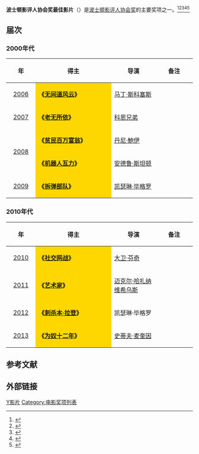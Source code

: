 '''波士顿影评人协会奖最佳影片'''（{{lang-en|'''Boston Society of Film Critics Award for Best Film'''}}）是[[波士顿影评人协会|波士顿影评人协会奖]]的主要奖项之一。<ref>{{cite web |url=http://yule.sohu.com/20131208/n391444193.shtml |title=波士顿影评人协会奖颁发 《为奴十二年》占六项 |accessdate=2013 |publisher=搜狐网 |language=zh-hans |archive-date=2020-03-28 |archive-url=https://web.archive.org/web/20200328060021/https://yule.sohu.com/20131208/n391444193.shtml |dead-url=no }}</ref><ref>{{cite web |url=http://ent.sina.com.cn/m/f/2012-12-17/11073813272.shtml |title=波士顿影评人协会奖公布 《刺本-拉登》获最佳 |accessdate=2012 |publisher=新浪网 |work= |language=zh-hans |archive-date=2021-01-27 |archive-url=https://web.archive.org/web/20210127112905/http://ent.sina.com.cn/m/f/2012-12-17/11073813272.shtml |dead-url=no }}</ref><ref>{{cite web|url=http://ent.qq.com/a/20121210/000329.htm|title=波士顿影评人协会奖揭晓 《刺杀本拉登》夺最佳|accessdate=2012|publisher=腾讯网|work=|language=zh-hans|deadurl=yes|archiveurl=https://web.archive.org/web/20140328133025/http://ent.qq.com/a/20121210/000329.htm|archivedate=2014-03-28}}</ref><ref>{{cite web |url=http://ent.163.com/11/1214/14/7L8A73KM00034O55.html |title=波士顿影评人协会奖揭晓 《艺术家》获最佳影片 |accessdate=2011 |publisher=网易 |work= |language=zh-hans |archive-date=2021-01-25 |archive-url=https://web.archive.org/web/20210125203030/https://ent.163.com/11/1214/14/7L8A73KM00034O55.html |dead-url=no }}</ref><ref>{{cite web |url=http://ent.sina.com.cn/m/f/2011-12-12/11123505177.shtml |title=波士顿影评人协会奖：《艺术家》破《雨果》 |accessdate=2011 |publisher=新浪网 |work= |language=zh-hans |archive-date=2021-01-27 |archive-url=https://web.archive.org/web/20210127113028/http://ent.sina.com.cn/m/f/2011-12-12/11123505177.shtml |dead-url=no }}</ref>

== 届次 ==
=== 2000年代 ===
{| class="wikitable" width="95%" cellpadding="5"
|-
!width="100"|年
!width="450"|得主
!width="250"|导演
!width="200"|备注
|-
|style="text-align:center;"| [[第27届波士顿影评人协会奖|2006]] || style="background:#FFD700;" | '''《[[无间道风云|无间道风云]]》''' || [[马丁·斯科塞斯|马丁·斯科塞斯]] ||  
|-
|style="text-align:center;"| [[第28届波士顿影评人协会奖|2007]] || style="background:#FFD700;" | '''《[[老无所依|老无所依]]》''' || [[科恩兄弟|科恩兄弟]] ||  
|-
|rowspan="2" style="text-align:center;"| [[第29届波士顿影评人协会奖|2008]] ||  style="background:#FFD700;" | '''《[[贫民百万富翁|贫民百万富翁]]》''' ||  [[丹尼·鮑伊|丹尼·鮑伊]] || 
|-
|  style="background:#FFD700;" | '''《[[机器人瓦力|机器人瓦力]]》''' || [[安德鲁·斯坦顿|安德鲁·斯坦顿]]  || 
|-
|style="text-align:center;"| [[第30届波士顿影评人协会奖|2009]] ||  style="background:#FFD700;" |'''《[[拆弹部队|拆弹部队]]》''' || [[凯瑟琳·毕格罗|凯瑟琳·毕格罗]] ||  
|}

=== 2010年代 ===
{| class="wikitable" width="95%" cellpadding="5"
|-
!width="100"|年
!width="450"|得主
!width="250"|导演
!width="200"|备注
|-
|style="text-align:center;"| [[第31届波士顿影评人协会奖|2010]] ||  style="background:#FFD700;" | '''《[[社交网战|社交网战]]》''' || [[大卫·芬奇|大卫·芬奇]] ||  
|-
|style="text-align:center;"| [[第32届波士顿影评人协会奖|2011]] ||  style="background:#FFD700;" | '''《[[艺术家_(电影)|艺术家]]》''' || [[迈克尔·哈扎纳维希乌斯|迈克尔·哈扎纳维希乌斯]] ||  
|-
|style="text-align:center;"| [[第33届波士顿影评人协会奖|2012]] ||  style="background:#FFD700;" | '''《[[刺杀本·拉登|刺杀本·拉登]]》'''|| 凯瑟琳·毕格罗 || 
|-
|style="text-align:center;"| [[第34届波士顿影评人协会奖|2013]] || style="background:#FFD700;" | '''《[[为奴十二年|为奴十二年]]》'''||  [[史蒂夫·麦奎因|史蒂夫·麦奎因]] ||  
|}

==参考文献==
{{reflist}}

== 外部链接 ==
{{波士顿影评人协会奖}}

[[Category:波士顿影评人协会奖|Y影片]]
[[Category:电影奖项列表|Category:电影奖项列表]]